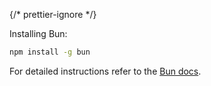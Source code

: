 {/* prettier-ignore */}

Installing Bun:

```sh
npm install -g bun
```
For detailed instructions refer to the [Bun docs](https://bun.sh/docs/installation).

